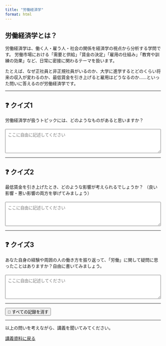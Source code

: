 ```yaml
---
title: "労働経済学"
format: html
---
```


## 労働経済学とは？

労働経済学は、働く人・雇う人・社会の関係を経済学の視点から分析する学問です。
労働市場における「需要と供給」「賃金の決定」「雇用の仕組み」「教育や訓練の効果」など、日常に密接に関わるテーマを扱います。

たとえば、なぜ正社員と非正規社員がいるのか、大学に進学するとどのくらい将来の収入が変わるのか、最低賃金を引き上げると雇用はどうなるのか……といった問いに答えるのが労働経済学です。

---

## ❓ クイズ1

労働経済学が扱うトピックには、どのようなものがあると思いますか？

<textarea id="q1" rows="4" placeholder="ここに自由に記述してください" style="width: 100%; padding: 8px; margin-top: 5px;"></textarea>

---

## ❓ クイズ2

最低賃金を引き上げたとき、どのような影響が考えられるでしょうか？
（良い影響・悪い影響の両方を挙げてみましょう）

<textarea id="q2" rows="4" placeholder="ここに自由に記述してください" style="width: 100%; padding: 8px; margin-top: 5px;"></textarea>

---

## ❓ クイズ3

あなた自身の経験や周囲の人の働き方を振り返って、「労働」に関して疑問に思ったことはありますか？自由に書いてみましょう。

<textarea id="q3" rows="4" placeholder="ここに自由に記述してください" style="width: 100%; padding: 8px; margin-top: 5px;"></textarea>

---

<button onclick="localStorage.clear(); location.reload();">🧹 すべての記録を消す</button>

<script>
document.addEventListener("DOMContentLoaded", function() {
  ["q1", "q2", "q3"].forEach(function(id) {
    const saved = localStorage.getItem(id);
    if (saved) document.getElementById(id).value = saved;
    document.getElementById(id).addEventListener("input", function() {
      localStorage.setItem(id, this.value);
    });
  });
});
</script>

---

以上の問いを考えながら、講義を聞いてみてください。

[講義資料に戻る](index.html)
